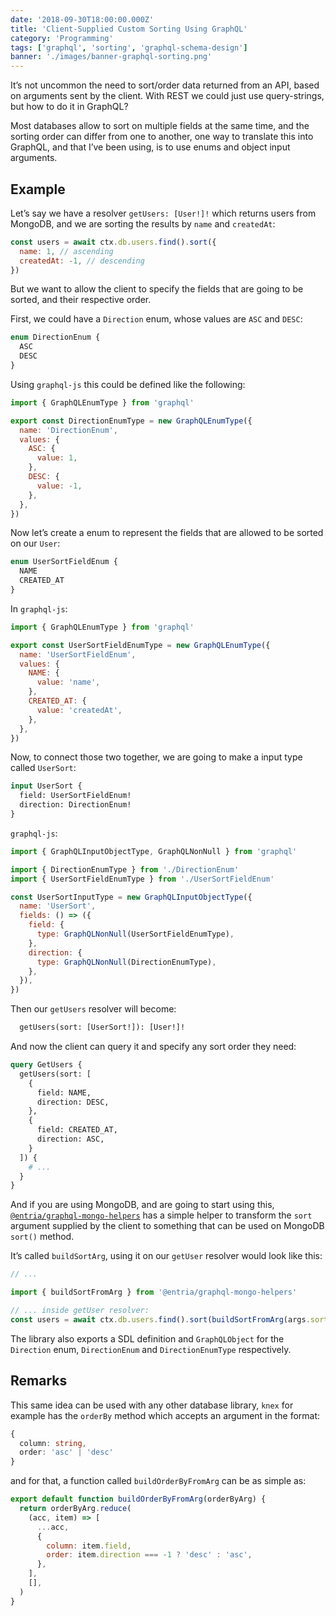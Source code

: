 ```yaml
---
date: '2018-09-30T18:00:00.000Z'
title: 'Client-Supplied Custom Sorting Using GraphQL'
category: 'Programming'
tags: ['graphql', 'sorting', 'graphql-schema-design']
banner: './images/banner-graphql-sorting.png'
---
```


<!-- This was originally posted to: https://itnext.io/client-supplied-custom-sorting-using-graphql-54e4b87f6011 -->

It’s not uncommon the need to sort/order data returned from an API, based on arguments sent by the client. With REST we could just use query-strings, but how to do it in GraphQL?

Most databases allow to sort on multiple fields at the same time, and the sorting order can differ from one to another, one way to translate this into GraphQL, and that I’ve been using, is to use enums and object input arguments.

## Example

Let’s say we have a resolver `getUsers: [User!]!` which returns users from MongoDB, and we are sorting the results by `name` and `createdAt`:

```js
const users = await ctx.db.users.find().sort({
  name: 1, // ascending
  createdAt: -1, // descending
})
```

But we want to allow the client to specify the fields that are going to be sorted, and their respective order.

First, we could have a `Direction` enum, whose values are `ASC` and `DESC`:

```graphql
enum DirectionEnum {
  ASC
  DESC
}
```

Using `graphql-js` this could be defined like the following:

```js
import { GraphQLEnumType } from 'graphql'

export const DirectionEnumType = new GraphQLEnumType({
  name: 'DirectionEnum',
  values: {
    ASC: {
      value: 1,
    },
    DESC: {
      value: -1,
    },
  },
})
```

Now let’s create a enum to represent the fields that are allowed to be sorted on our `User`:

```graphql
enum UserSortFieldEnum {
  NAME
  CREATED_AT
}
```

In `graphql-js`:

```js
import { GraphQLEnumType } from 'graphql'

export const UserSortFieldEnumType = new GraphQLEnumType({
  name: 'UserSortFieldEnum',
  values: {
    NAME: {
      value: 'name',
    },
    CREATED_AT: {
      value: 'createdAt',
    },
  },
})
```

Now, to connect those two together, we are going to make a input type called `UserSort`:

```graphql
input UserSort {
  field: UserSortFieldEnum!
  direction: DirectionEnum!
}
```

`graphql-js`:

```js
import { GraphQLInputObjectType, GraphQLNonNull } from 'graphql'

import { DirectionEnumType } from './DirectionEnum'
import { UserSortFieldEnumType } from './UserSortFieldEnum'

const UserSortInputType = new GraphQLInputObjectType({
  name: 'UserSort',
  fields: () => ({
    field: {
      type: GraphQLNonNull(UserSortFieldEnumType),
    },
    direction: {
      type: GraphQLNonNull(DirectionEnumType),
    },
  }),
})
```

Then our `getUsers` resolver will become:

```graphql
  getUsers(sort: [UserSort!]): [User!]!
```

And now the client can query it and specify any sort order they need:

```graphql
query GetUsers {
  getUsers(sort: [
    {
      field: NAME,
      direction: DESC,
    },
    {
      field: CREATED_AT,
      direction: ASC,
    }
  ]) {
    # ...
  }
}
```

And if you are using MongoDB, and are going to start using this, [`@entria/graphql-mongo-helpers`](https://github.com/entria/graphql-mongo-helpers) has a simple helper to transform the `sort` argument supplied by the client to something that can be used on MongoDB `sort()` method.

It’s called `buildSortArg`, using it on our `getUser` resolver would look like this:

```js
// ...

import { buildSortFromArg } from '@entria/graphql-mongo-helpers'

// ... inside getUser resolver:
const users = await ctx.db.users.find().sort(buildSortFromArg(args.sort))
```

The library also exports a SDL definition and `GraphQLObject` for the `Direction` enum, `DirectionEnum` and `DirectionEnumType` respectively.

## Remarks

This same idea can be used with any other database library, `knex` for example has the `orderBy` method which accepts an argument in the format:

```typescript
{
  column: string,
  order: 'asc' | 'desc'
}
```

and for that, a function called `buildOrderByFromArg` can be as simple as:

```js
export default function buildOrderByFromArg(orderByArg) {
  return orderByArg.reduce(
    (acc, item) => [
      ...acc,
      {
        column: item.field,
        order: item.direction === -1 ? 'desc' : 'asc',
      },
    ],
    [],
  )
}
```
